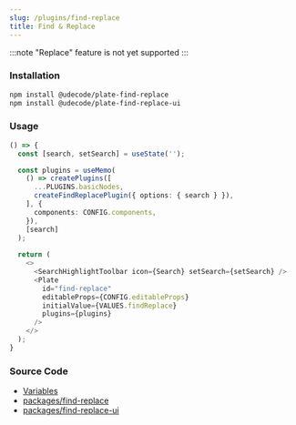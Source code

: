 ```yaml
---
slug: /plugins/find-replace
title: Find & Replace
---
```


:::note
"Replace" feature is not yet supported
:::

### Installation

```bash npm2yarn
npm install @udecode/plate-find-replace
npm install @udecode/plate-find-replace-ui
```

### Usage

```ts live
() => {
  const [search, setSearch] = useState('');

  const plugins = useMemo(
    () => createPlugins([
      ...PLUGINS.basicNodes,
      createFindReplacePlugin({ options: { search } }),
    ], {
      components: CONFIG.components,
    }),
    [search]
  );
  
  return (
    <>
      <SearchHighlightToolbar icon={Search} setSearch={setSearch} />
      <Plate
        id="find-replace"
        editableProps={CONFIG.editableProps}
        initialValue={VALUES.findReplace}
        plugins={plugins}
      />
    </>
  );
}
```

### Source Code

- [Variables](https://github.com/udecode/plate/blob/main/docs/src/live/live.tsx)
- [packages/find-replace](https://github.com/udecode/plate/tree/main/packages/find-replace/src)
- [packages/find-replace-ui](https://github.com/udecode/plate/tree/main/packages/find-replace-ui/src)
